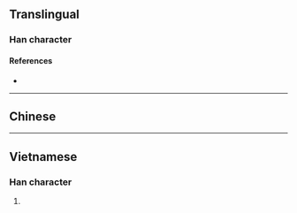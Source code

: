 {{character info}}
==Translingual==

===Han character===
{{Han char|rn=32|rad=土|as=04|sn=7|four=|canj=AG|ids=⿱日土}}

====References====
* {{Han ref|kx=0224.200|dkj=04904|dj=0459.080|hdz=10422.160|uh=573C|ud=22332}}

----

==Chinese==
{{zh-see|涅|v}}

----

==Vietnamese==

===Han character===
{{vi-hantu|niết|rs=土04}}

# {{rfdef|vi|sort=土04}}